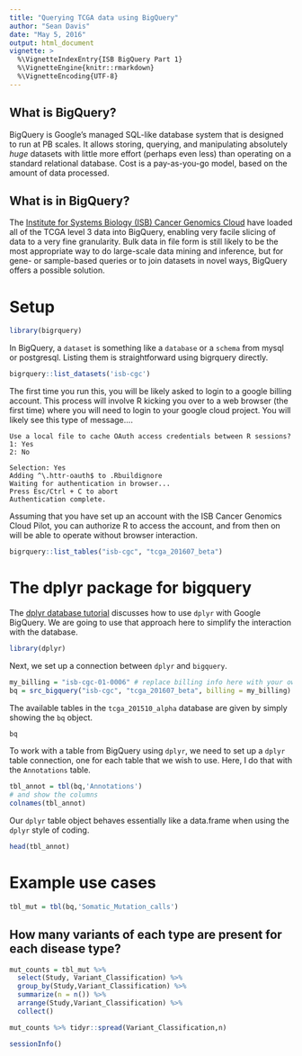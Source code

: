 ```yaml
---
title: "Querying TCGA data using BigQuery"
author: "Sean Davis"
date: "May 5, 2016"
output: html_document
vignette: >
  %\VignetteIndexEntry{ISB BigQuery Part 1}
  %\VignetteEngine{knitr::rmarkdown}
  %\VignetteEncoding{UTF-8}
---
```


## What is BigQuery?

BigQuery is Google's managed SQL-like database system that is designed to run at PB scales.
It allows storing, querying, and manipulating absolutely *huge* datasets with little more 
effort (perhaps even less) than operating on a standard relational database. Cost is a 
pay-as-you-go model, based on the amount of data processed. 

## What is in BigQuery?

The [Institute for Systems Biology (ISB) Cancer Genomics Cloud](http://cgc.systemsbiology.net/) have
loaded all of the TCGA level 3 data into BigQuery, enabling very facile slicing of data to 
a very fine granularity. Bulk data in file form is still likely to be the most appropriate
way to do large-scale data mining and inference, but for gene- or sample-based queries or 
to join datasets in novel ways, BigQuery offers a possible solution.

# Setup

```r
library(bigrquery)
```

In BigQuery, a `dataset` is something like a `database` or a `schema` from mysql or 
postgresql. Listing them is straightforward using bigrquery directly.

```r
bigrquery::list_datasets('isb-cgc')
```

The first time you run this, you will be likely asked to login to a google billing account. This process will
involve R kicking you over to a web browser (the first time) where you will need to login to your
google cloud project. You will likely see this type of message....

```
Use a local file to cache OAuth access credentials between R sessions?
1: Yes
2: No

Selection: Yes
Adding ^\.httr-oauth$ to .Rbuildignore
Waiting for authentication in browser...
Press Esc/Ctrl + C to abort
Authentication complete.
```

Assuming that you have set up an account with the ISB Cancer Genomics 
Cloud Pilot, you can authorize R to access the account, and from then 
on will be able to operate without browser interaction.  



```r
bigrquery::list_tables("isb-cgc", "tcga_201607_beta")
```

# The dplyr package for bigquery

The [dplyr database tutorial](https://cran.r-project.org/web/packages/dplyr/vignettes/databases.html) discusses how to use `dplyr` with Google BigQuery. We are going to use that approach here to simplify 
the interaction with the database. 

```r
library(dplyr)
```

Next, we set up a connection between `dplyr` and `bigquery`.  

```r
my_billing = "isb-cgc-01-0006" # replace billing info here with your own
bq = src_bigquery("isb-cgc", "tcga_201607_beta", billing = my_billing)
```

The available tables in the `tcga_201510_alpha` database are given by simply showing the `bq` object.

```r
bq
```

To work with a table from BigQuery using `dplyr`, we need to set up a `dplyr` table connection, one
for each table that we wish to use. Here, I do that with the `Annotations` table.

```r
tbl_annot = tbl(bq,'Annotations')
# and show the columns
colnames(tbl_annot)
```

Our `dplyr` table object behaves essentially like a data.frame when using the `dplyr` style of 
coding. 

```r
head(tbl_annot)
```

# Example use cases

```r
tbl_mut = tbl(bq,'Somatic_Mutation_calls')
```

## How many variants of each type are present for each disease type?

```r
mut_counts = tbl_mut %>% 
  select(Study, Variant_Classification) %>% 
  group_by(Study,Variant_Classification) %>% 
  summarize(n = n()) %>% 
  arrange(Study,Variant_Classification) %>%
  collect()
```

```r
mut_counts %>% tidyr::spread(Variant_Classification,n)
```

```r
sessionInfo()
```
